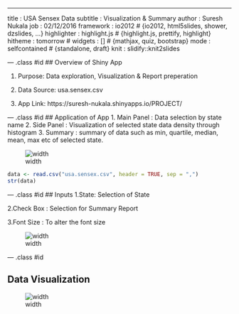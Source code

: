 ---
title       : USA Sensex Data 
subtitle    : Visualization & Summary
author      : Suresh Nukala
job         : 02/12/2016
framework   : io2012        # {io2012, html5slides, shower, dzslides, ...}
highlighter : highlight.js  # {highlight.js, prettify, highlight}
hitheme     : tomorrow      # 
widgets     : []            # {mathjax, quiz, bootstrap}
mode        : selfcontained # {standalone, draft}
knit        : slidify::knit2slides

--- .class #id 
## Overview of Shiny App

1. Purpose:     Data exploration, Visualization & Report preperation

2. Data Source: usa.sensex.csv

3. App Link:    https://suresh-nukala.shinyapps.io/PROJECT/

--- .class #id
## Application of App
1. Main Panel : Data selection by state name
2. Side Panel : Visualization of selected state data density through histogram 
3. Summary    : summary of data such as min, quartile, median, mean, max etc of selected state. 

![width](APP_snapshot.PNG)

```r
data <- read.csv("usa.sensex.csv", header = TRUE, sep = ",")
str(data)
```

--- .class #id
## Inputs
1.State: Selection of State

2.Check Box : Selection for Summary Report

3.Font Size : To alter the font size

![width](APP_snapshot_Input.PNG)


--- .class #id

## Data Visualization


![width](APP_snapshot_Result.PNG)

